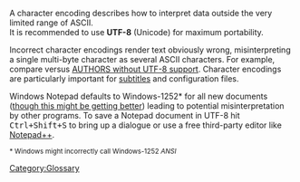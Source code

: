 A character encoding describes how to interpret data outside the very limited range of ASCII.<br />
It is recommended to use '''UTF-8''' (Unicode) for maximum portability.

Incorrect character encodings render text obviously wrong, misinterpreting a single multi-byte character as several ASCII characters. For example, compare {{VLCSourceFile|AUTHORS}} versus [https://git.videolan.org/?p=vlc.git;a=blob_plain;f=AUTHORS;hb=HEAD AUTHORS without UTF-8 support]. Character encodings are particularly important for [[subtitles]] and configuration files.

Windows Notepad defaults to Windows-1252* for all new documents ([https://www.bleepingcomputer.com/news/microsoft/windows-10-notepad-is-getting-better-utf-8-encoding-support/ though this might be getting better]) leading to potential misinterpretation by other programs. To save a Notepad document in UTF-8 hit <kbd>Ctrl+Shift+S</kbd> to bring up a dialogue or use a free third-party editor like [https://notepad-plus-plus.org/ Notepad++].

<small><nowiki>*</nowiki> Windows might incorrectly call Windows-1252 ''ANSI''</small>

[[Category:Glossary]]